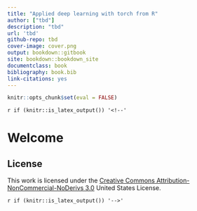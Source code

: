 ```yaml
---
title: "Applied deep learning with torch from R"
author: ["tbd"]
description: "tbd"
url: 'tbd'
github-repo: tbd
cover-image: cover.png
output: bookdown::gitbook
site: bookdown::bookdown_site
documentclass: book
bibliography: book.bib
link-citations: yes
---
```


```r
knitr::opts_chunk$set(eval = FALSE) 
```

`r if (knitr::is_latex_output()) '<!--'` 

# Welcome {-}



## License {-}

This work is licensed under the [Creative Commons Attribution-NonCommercial-NoDerivs 3.0](http://creativecommons.org/licenses/by-nc-nd/3.0/us/) United States License.


`r if (knitr::is_latex_output()) '-->'`
